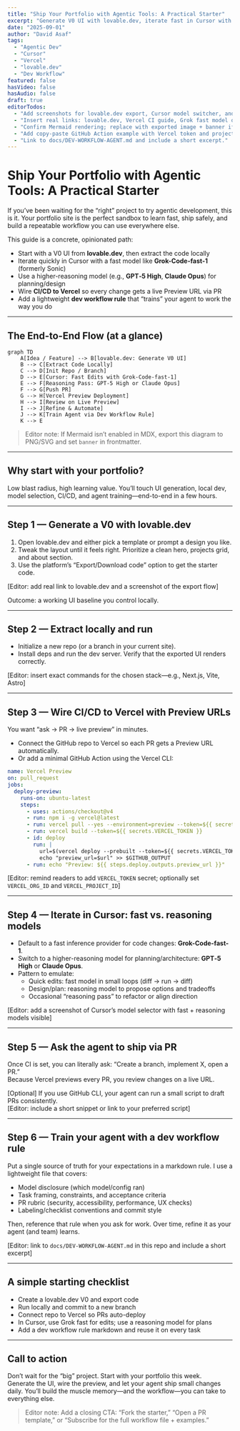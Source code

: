 ```yaml
---
title: "Ship Your Portfolio with Agentic Tools: A Practical Starter"
excerpt: "Generate V0 UI with lovable.dev, iterate fast in Cursor with Grok-Code-fast-1, plan with a reasoning model, wire CI/CD to Vercel, and train your agent with a reusable workflow rule."
date: "2025-09-01"
author: "David Asaf"
tags:
  - "Agentic Dev"
  - "Cursor"
  - "Vercel"
  - "lovable.dev"
  - "Dev Workflow"
featured: false
hasVideo: false
hasAudio: false
draft: true
editorTodos:
  - "Add screenshots for lovable.dev export, Cursor model switcher, and Vercel preview."
  - "Insert real links: lovable.dev, Vercel CI guide, Grok fast model docs, GPT‑5 High, Claude Opus."
  - "Confirm Mermaid rendering; replace with exported image + banner if needed."
  - "Add copy-paste GitHub Action example with Vercel token and project/ORG IDs."
  - "Link to docs/DEV-WORKFLOW-AGENT.md and include a short excerpt."
---
```


# Ship Your Portfolio with Agentic Tools: A Practical Starter

If you’ve been waiting for the “right” project to try agentic development, this is it. Your portfolio site is the perfect sandbox to learn fast, ship safely, and build a repeatable workflow you can use everywhere else.

This guide is a concrete, opinionated path:

- Start with a V0 UI from **lovable.dev**, then extract the code locally
- Iterate quickly in Cursor with a fast model like **Grok-Code-fast-1** (formerly Sonic)
- Use a higher-reasoning model (e.g., **GPT‑5 High**, **Claude Opus**) for planning/design
- Wire **CI/CD to Vercel** so every change gets a live Preview URL via PR
- Add a lightweight **dev workflow rule** that “trains” your agent to work the way you do

---

## The End-to-End Flow (at a glance)

```mermaid
graph TD
    A[Idea / Feature] --> B[lovable.dev: Generate V0 UI]
    B --> C[Extract Code Locally]
    C --> D[Init Repo / Branch]
    D --> E[Cursor: Fast Edits with Grok-Code-fast-1]
    E --> F[Reasoning Pass: GPT-5 High or Claude Opus]
    F --> G[Push PR]
    G --> H[Vercel Preview Deployment]
    H --> I[Review on Live Preview]
    I --> J[Refine & Automate]
    J --> K[Train Agent via Dev Workflow Rule]
    K --> E
```

> Editor note: If Mermaid isn’t enabled in MDX, export this diagram to PNG/SVG and set `banner` in frontmatter.

---

## Why start with your portfolio?

Low blast radius, high learning value. You’ll touch UI generation, local dev, model selection, CI/CD, and agent training—end-to-end in a few hours.

---

## Step 1 — Generate a V0 with lovable.dev

1. Open lovable.dev and either pick a template or prompt a design you like.  
2. Tweak the layout until it feels right. Prioritize a clean hero, projects grid, and about section.  
3. Use the platform’s “Export/Download code” option to get the starter code.  

[Editor: add real link to lovable.dev and a screenshot of the export flow]

Outcome: a working UI baseline you control locally.

---

## Step 2 — Extract locally and run

- Initialize a new repo (or a branch in your current site).  
- Install deps and run the dev server. Verify that the exported UI renders correctly.  

[Editor: insert exact commands for the chosen stack—e.g., Next.js, Vite, Astro]

---

## Step 3 — Wire CI/CD to Vercel with Preview URLs

You want “ask → PR → live preview” in minutes.

- Connect the GitHub repo to Vercel so each PR gets a Preview URL automatically.  
- Or add a minimal GitHub Action using the Vercel CLI:

```yaml
name: Vercel Preview
on: pull_request
jobs:
  deploy-preview:
    runs-on: ubuntu-latest
    steps:
      - uses: actions/checkout@v4
      - run: npm i -g vercel@latest
      - run: vercel pull --yes --environment=preview --token=${{ secrets.VERCEL_TOKEN }}
      - run: vercel build --token=${{ secrets.VERCEL_TOKEN }}
      - id: deploy
        run: |
          url=$(vercel deploy --prebuilt --token=${{ secrets.VERCEL_TOKEN }})
          echo "preview_url=$url" >> $GITHUB_OUTPUT
      - run: echo "Preview: ${{ steps.deploy.outputs.preview_url }}"
```

[Editor: remind readers to add `VERCEL_TOKEN` secret; optionally set `VERCEL_ORG_ID` and `VERCEL_PROJECT_ID`]

---

## Step 4 — Iterate in Cursor: fast vs. reasoning models

- Default to a fast inference provider for code changes: **Grok-Code-fast-1**.  
- Switch to a higher-reasoning model for planning/architecture: **GPT‑5 High** or **Claude Opus**.  
- Pattern to emulate:
  - Quick edits: fast model in small loops (diff → run → diff)  
  - Design/plan: reasoning model to propose options and tradeoffs  
  - Occasional “reasoning pass” to refactor or align direction  

[Editor: add a screenshot of Cursor’s model selector with fast + reasoning models visible]

---

## Step 5 — Ask the agent to ship via PR

Once CI is set, you can literally ask: “Create a branch, implement X, open a PR.”  
Because Vercel previews every PR, you review changes on a live URL.

[Optional] If you use GitHub CLI, your agent can run a small script to draft PRs consistently.  
[Editor: include a short snippet or link to your preferred script]

---

## Step 6 — Train your agent with a dev workflow rule

Put a single source of truth for your expectations in a markdown rule. I use a lightweight file that covers:

- Model disclosure (which model/config ran)  
- Task framing, constraints, and acceptance criteria  
- PR rubric (security, accessibility, performance, UX checks)  
- Labeling/checklist conventions and commit style  

Then, reference that rule when you ask for work. Over time, refine it as your agent (and team) learns.

[Editor: link to `docs/DEV-WORKFLOW-AGENT.md` in this repo and include a short excerpt]

---

## A simple starting checklist

- Create a lovable.dev V0 and export code  
- Run locally and commit to a new branch  
- Connect repo to Vercel so PRs auto-deploy  
- In Cursor, use Grok fast for edits; use a reasoning model for plans  
- Add a dev workflow rule markdown and reuse it on every task  

---

## Call to action

Don’t wait for the “big” project. Start with your portfolio this week.  
Generate the UI, wire the preview, and let your agent ship small changes daily. You’ll build the muscle memory—and the workflow—you can take to everything else.

> Editor note: Add a closing CTA: “Fork the starter,” “Open a PR template,” or “Subscribe for the full workflow file + examples.”


